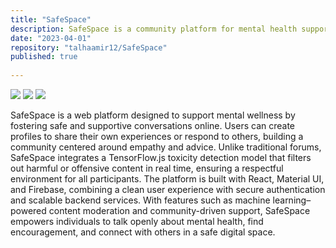 ```yaml
---
title: "SafeSpace"
description: SafeSpace is a community platform for mental health support, built to provide a safe space for sharing advice and experiences. It uses a TensorFlow.js toxicity model to filter harmful content, ensuring respectful discussions while protecting users. Built with React, Material UI, and Firebase, it combines accessibility with machine learning for impact.
date: "2023-04-01"
repository: "talhaamir12/SafeSpace"
published: true
  
---
```



![](/safespace-preview.png)
![](/safespace-preview2.png)
![](/safespace-preview3.png)

SafeSpace is a web platform designed to support mental wellness by fostering safe and supportive conversations online. 
Users can create profiles to share their own experiences or respond to others, building a community centered around empathy and advice. 
Unlike traditional forums, SafeSpace integrates a TensorFlow.js toxicity detection model that filters out harmful or offensive content 
in real time, ensuring a respectful environment for all participants. The platform is built with React, Material UI, and Firebase, 
combining a clean user experience with secure authentication and scalable backend services. With features such as machine learning–powered 
content moderation and community-driven support, SafeSpace empowers individuals to talk openly about mental health, find encouragement, and 
connect with others in a safe digital space.
